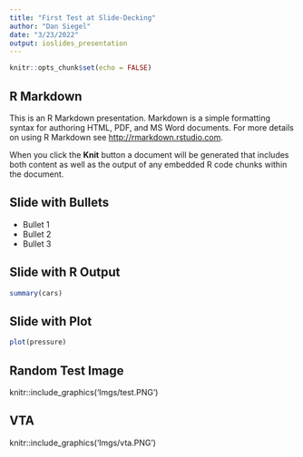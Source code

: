 ```yaml
---
title: "First Test at Slide-Decking"
author: "Dan Siegel"
date: "3/23/2022"
output: ioslides_presentation
---
```


```r
knitr::opts_chunk$set(echo = FALSE)
```

## R Markdown

This is an R Markdown presentation. Markdown is a simple formatting syntax for authoring HTML, PDF, and MS Word documents. For more details on using R Markdown see <http://rmarkdown.rstudio.com>.

When you click the **Knit** button a document will be generated that includes both content as well as the output of any embedded R code chunks within the document.

## Slide with Bullets

- Bullet 1
- Bullet 2
- Bullet 3

## Slide with R Output

```r
summary(cars)
```

## Slide with Plot

```r
plot(pressure)
```

## Random Test Image

knitr::include_graphics('Imgs/test.PNG')

## VTA

knitr::include_graphics('Imgs/vta.PNG')

